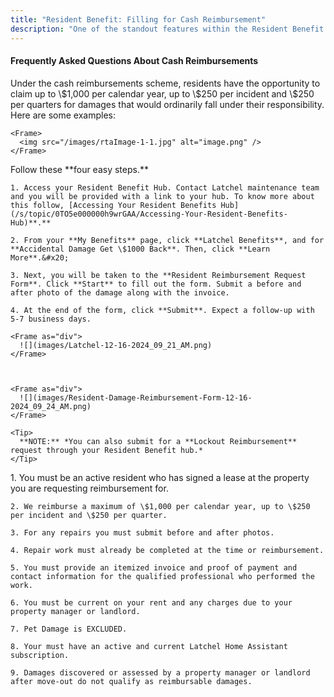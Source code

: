 ```yaml
---
title: "Resident Benefit: Filling for Cash Reimbursement"
description: "One of the standout features within the Resident Benefit Hub is the ability to file for reimbursements. We offer several types of reimbursements, and this guide is designed particularly to help residents like you understand more about cash reimbursements."
---
```


#### Frequently Asked Questions About Cash Reimbursements

<AccordionGroup>
  <Accordion title="How much cash reimbursement a resident can file?">
    Under the cash reimbursements scheme, residents have the opportunity to claim up to \$1,000 per calendar year, up to \$250 per incident and \$250 per quarters for damages that would ordinarily fall under their responsibility.
  </Accordion>

  <Accordion title="What qualifies as accidental damage?">
    Here are some examples:

    <Frame>
      <img src="/images/rtaImage-1-1.jpg" alt="image.png" />
    </Frame>
  </Accordion>

  <Accordion title="How do I submit for cash reimbursements?">
    Follow these **four easy steps.**

    1. Access your Resident Benefit Hub. Contact Latchel maintenance team and you will be provided with a link to your hub. To know more about this follow, [Accessing Your Resident Benefits Hub](/s/topic/0TO5e000000h9wrGAA/Accessing-Your-Resident-Benefits-Hub)**.**

    2. From your **My Benefits** page, click **Latchel Benefits**, and for **Accidental Damage Get \$1000 Back**. Then, click **Learn More**.&#x20;

    3. Next, you will be taken to the **Resident Reimbursement Request Form**. Click **Start** to fill out the form. Submit a before and after photo of the damage along with the invoice.

    4. At the end of the form, click **Submit**. Expect a follow-up with 5-7 business days.

    <Frame as="div">
      ![](images/Latchel-12-16-2024_09_21_AM.png)
    </Frame>



    <Frame as="div">
      ![](images/Resident-Damage-Reimbursement-Form-12-16-2024_09_24_AM.png)
    </Frame>

    <Tip>
      **NOTE:** *You can also submit for a **Lockout Reimbursement** request through your Resident Benefit hub.*
    </Tip>
  </Accordion>

  <Accordion title="What are the things I must know to quality for damage reimbursement?" defaultOpen={false}>
    1. You must be an active resident who has signed a lease at the property you are requesting reimbursement for.

    2. We reimburse a maximum of \$1,000 per calendar year, up to \$250 per incident and \$250 per quarter.

    3. For any repairs you must submit before and after photos.

    4. Repair work must already be completed at the time or reimbursement.

    5. You must provide an itemized invoice and proof of payment and contact information for the qualified professional who performed the work.

    6. You must be current on your rent and any charges due to your property manager or landlord.

    7. Pet Damage is EXCLUDED.

    8. Your must have an active and current Latchel Home Assistant subscription.

    9. Damages discovered or assessed by a property manager or landlord after move-out do not qualify as reimbursable damages.
  </Accordion>
</AccordionGroup>